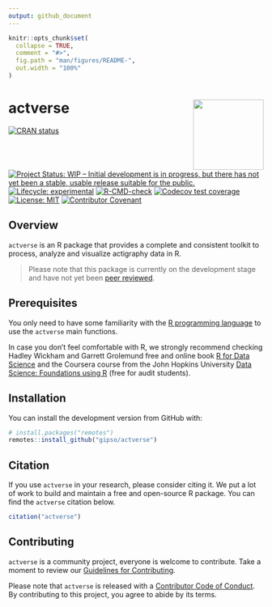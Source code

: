 ```yaml
---
output: github_document
---
```


<!-- README.md is generated from README.Rmd. Please edit that file -->

```r
knitr::opts_chunk$set(
  collapse = TRUE,
  comment = "#>",
  fig.path = "man/figures/README-",
  out.width = "100%"
)
```

# actverse <a href='https://gipso.github.io/actverse'><img src='man/figures/logo.png' align="right" height="139" /></a>

<!-- badges: start -->
[![CRAN status](https://www.r-pkg.org/badges/version/actverse)](https://CRAN.R-project.org/package=actverse)
[![Project Status: WIP – Initial development is in progress, but there has not yet been a stable, usable release suitable for the public.](https://www.repostatus.org/badges/latest/wip.svg)](https://www.repostatus.org/#wip)
[![Lifecycle: experimental](https://img.shields.io/badge/lifecycle-experimental-orange.svg)](https://www.tidyverse.org/lifecycle/#experimental)
[![R-CMD-check](https://github.com/gipso/actverse/workflows/R-CMD-check/badge.svg)](https://github.com/gipso/actverse/actions)
[![Codecov test coverage](https://codecov.io/gh/gipso/actverse/branch/main/graph/badge.svg)](https://codecov.io/gh/gipso/actverse?branch=main)
[![License: MIT](https://img.shields.io/badge/license-MIT-green)](https://choosealicense.com/licenses/mit/)
[![Contributor Covenant](https://img.shields.io/badge/Contributor%20Covenant-v2.0%20adopted-ff69b4.svg)](https://gipso.github.io/actverse/CODE_OF_CONDUCT.html)
<!-- badges: end -->

## Overview

`actverse` is an R package that provides a complete and consistent toolkit to process, analyze and visualize actigraphy data in R.

> Please note that this package is currently on the development stage and have not yet been [peer reviewed](https://devguide.ropensci.org/softwarereviewintro.html).

## Prerequisites

You only need to have some familiarity with the [R programming language](https://www.r-project.org/) to use the `actverse` main functions.

In case you don't feel comfortable with R, we strongly recommend checking Hadley Wickham and Garrett Grolemund free and online book [R for Data Science](https://r4ds.had.co.nz/) and the Coursera course from the John Hopkins University [Data Science: Foundations using R](https://www.coursera.org/specializations/data-science-foundations-r) (free for audit students).

## Installation

You can install the development version from GitHub with:

``` r
# install.packages("remotes")
remotes::install_github("gipso/actverse")
```

## Citation

If you use `actverse` in your research, please consider citing it. We put a lot of work to build and maintain a free and open-source R package. You can find the `actverse` citation below.

```r
citation("actverse")
```

## Contributing

`actverse` is a community project, everyone is welcome to contribute. Take a moment to review our [Guidelines for Contributing](https://gipso.github.io/actverse/CONTRIBUTING.html).

Please note that `actverse` is released with a [Contributor Code of Conduct](https://gipso.github.io/actverse/CODE_OF_CONDUCT.html). By contributing to this project, you agree to abide by its terms.
